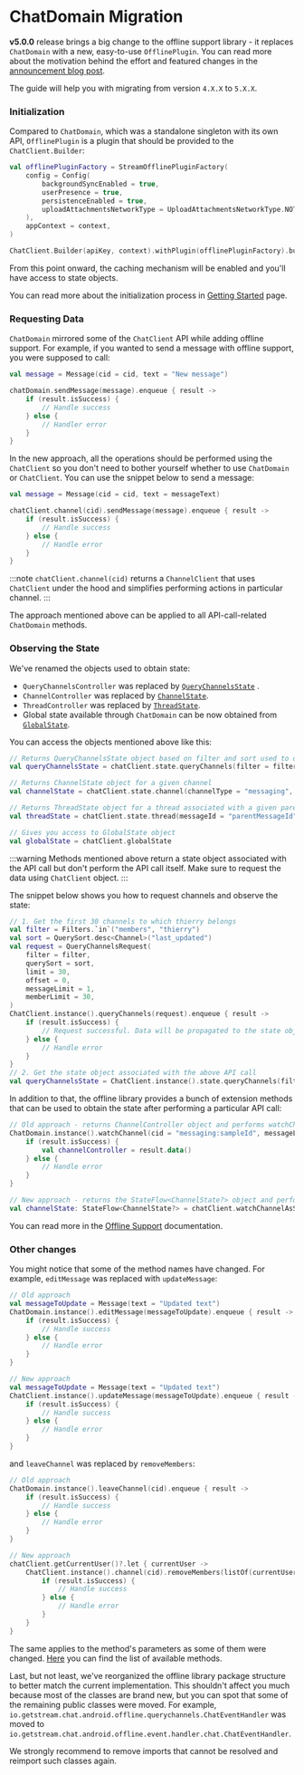 # ChatDomain Migration

**v5.0.0** release brings a big change to the offline support library - it replaces `ChatDomain` with a new, easy-to-use `OfflinePlugin`.
You can read more about the motivation behind the effort and featured changes in the [announcement blog post](https://getstream.io/blog/android-v5-sdk-release/).

The guide will help you with migrating from version `4.X.X` to `5.X.X`.

### Initialization

Compared to `ChatDomain`, which was a standalone singleton with its own API, `OfflinePlugin` is a plugin that should be provided to the `ChatClient.Builder`:

```kotlin
val offlinePluginFactory = StreamOfflinePluginFactory(
    config = Config(
        backgroundSyncEnabled = true,
        userPresence = true,
        persistenceEnabled = true,
        uploadAttachmentsNetworkType = UploadAttachmentsNetworkType.NOT_ROAMING,
    ),
    appContext = context,
)

ChatClient.Builder(apiKey, context).withPlugin(offlinePluginFactory).build()
```

From this point onward, the caching mechanism will be enabled and you'll have access to state objects.

You can read more about the initialization process in [Getting Started](../../01-basics/04-getting-started.mdx#adding-an-offline-plugin) page.

### Requesting Data

`ChatDomain` mirrored some of the `ChatClient` API while adding offline support. For example, if you wanted to send a message with offline support, you were supposed to call:

```kotlin
val message = Message(cid = cid, text = "New message")

chatDomain.sendMessage(message).enqueue { result ->
    if (result.isSuccess) {
        // Handle success
    } else {
        // Handler error
    }
}
```

In the new approach, all the operations should be performed using the `ChatClient` so you don't need to bother yourself whether to use `ChatDomain` or `ChatClient`.
You can use the snippet below to send a message:

```kotlin
val message = Message(cid = cid, text = messageText)

chatClient.channel(cid).sendMessage(message).enqueue { result ->
    if (result.isSuccess) {
        // Handle success
    } else {
        // Handle error
    }
}
```

:::note
`chatClient.channel(cid)` returns a `ChannelClient` that uses `ChatClient` under the hood and simplifies performing actions in particular channel.
:::

The approach mentioned above can be applied to all API-call-related `ChatDomain` methods.

### Observing the State

We've renamed the objects used to obtain state:

- `QueryChannelsController` was replaced by [`QueryChannelsState`](https://github.com/GetStream/stream-chat-android/blob/main/stream-chat-android-offline/src/main/java/io/getstream/chat/android/offline/plugin/state/querychannels/QueryChannelsState.kt) .
- `ChannelController` was replaced by [`ChannelState`](https://github.com/GetStream/stream-chat-android/blob/main/stream-chat-android-offline/src/main/java/io/getstream/chat/android/offline/plugin/state/channel/ChannelState.kt).
- `ThreadController` was replaced by [`ThreadState`](https://github.com/GetStream/stream-chat-android/blob/main/stream-chat-android-offline/src/main/java/io/getstream/chat/android/offline/plugin/state/channel/thread/ThreadState.kt).
- Global state available through `ChatDomain` can be now obtained from [`GlobalState`](https://github.com/GetStream/stream-chat-android/blob/main/stream-chat-android-offline/src/main/java/io/getstream/chat/android/offline/plugin/state/global/GlobalState.kt).

You can access the objects mentioned above like this:

```kotlin
// Returns QueryChannelsState object based on filter and sort used to query channels
val queryChannelsState = chatClient.state.queryChannels(filter = filter, sort = sort)

// Returns ChannelState object for a given channel
val channelState = chatClient.state.channel(channelType = "messaging", channelId = "sampleId")

// Returns ThreadState object for a thread associated with a given parentMessageId
val threadState = chatClient.state.thread(messageId = "parentMessageId")

// Gives you access to GlobalState object
val globalState = chatClient.globalState
```

:::warning
Methods mentioned above return a state object associated with the API call but don't perform the API call itself.
Make sure to request the data using `ChatClient` object.
:::

The snippet below shows you how to request channels and observe the state:
```kotlin
// 1. Get the first 30 channels to which thierry belongs
val filter = Filters.`in`("members", "thierry")
val sort = QuerySort.desc<Channel>("last_updated")
val request = QueryChannelsRequest(
    filter = filter,
    querySort = sort,
    limit = 30,
    offset = 0,
    messageLimit = 1,
    memberLimit = 30,
)
ChatClient.instance().queryChannels(request).enqueue { result ->
    if (result.isSuccess) {
        // Request successful. Data will be propagated to the state object
    } else {
        // Handle error
    }
}
// 2. Get the state object associated with the above API call
val queryChannelsState = ChatClient.instance().state.queryChannels(filter = filter, sort = sort)
```

In addition to that, the offline library provides a bunch of extension methods that can be used to obtain the state after performing a particular API call:

```kotlin
// Old approach - returns ChannelController object and performs watchChannel request
ChatDomain.instance().watchChannel(cid = "messaging:sampleId", messageLimit = 30).enqueue { result ->
    if (result.isSuccess) {
        val channelController = result.data()
    } else {
        // Handle error
    }
}

// New approach - returns the StateFlow<ChannelState?> object and performs watchChannel request
val channelState: StateFlow<ChannelState?> = chatClient.watchChannelAsState(cid = "messaging:sampleId", messageLimit = 30, coroutineScope = scope)
```

You can read more in the [Offline Support](https://getstream.io/chat/docs/sdk/android/client/guides/offline-support/) documentation.

### Other changes

You might notice that some of the method names have changed. For example, `editMessage` was replaced with `updateMessage`:

```kotlin
// Old approach
val messageToUpdate = Message(text = "Updated text")
ChatDomain.instance().editMessage(messageToUpdate).enqueue { result ->
    if (result.isSuccess) {
        // Handle success
    } else {
        // Handle error
    }
}

// New approach
val messageToUpdate = Message(text = "Updated text")
ChatClient.instance().updateMessage(messageToUpdate).enqueue { result ->
    if (result.isSuccess) {
        // Handle success
    } else {
        // Handle error
    }
}
```

and `leaveChannel` was replaced by `removeMembers`:

```kotlin
// Old approach
ChatDomain.instance().leaveChannel(cid).enqueue { result ->
    if (result.isSuccess) {
        // Handle success
    } else {
        // Handle error
    }
}

// New approach
chatClient.getCurrentUser()?.let { currentUser ->
    ChatClient.instance().channel(cid).removeMembers(listOf(currentUser.id)).enqueue { result ->
        if (result.isSuccess) {
            // Handle success
        } else {
            // Handle error
        }
    }
}
```

The same applies to the method's parameters as some of them were changed.
[Here](https://github.com/GetStream/stream-chat-android/blob/main/stream-chat-android-client/src/main/java/io/getstream/chat/android/client/ChatClient.kt) you can find the list of available methods.

Last, but not least, we've reorganized the offline library package structure to better match the current implementation.
This shouldn't affect you much because most of the classes are brand new, but you can spot that some of the remaining public classes were moved.
For example, `io.getstream.chat.android.offline.querychannels.ChatEventHandler` was moved to `io.getstream.chat.android.offline.event.handler.chat.ChatEventHandler`.

We strongly recommend to remove imports that cannot be resolved and reimport such classes again.

